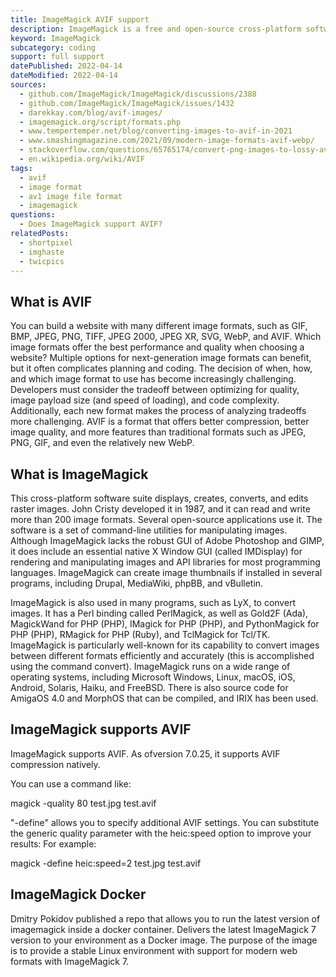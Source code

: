 ```yaml
---
title: ImageMagick AVIF support
description: ImageMagick is a free and open-source cross-platform software suite for images.
keyword: ImageMagick
subcategory: coding
support: full support
datePublished: 2022-04-14
dateModified: 2022-04-14
sources:
  - github.com/ImageMagick/ImageMagick/discussions/2388
  - github.com/ImageMagick/ImageMagick/issues/1432
  - darekkay.com/blog/avif-images/
  - imagemagick.org/script/formats.php
  - www.tempertemper.net/blog/converting-images-to-avif-in-2021
  - www.smashingmagazine.com/2021/09/modern-image-formats-avif-webp/
  - stackoverflow.com/questions/65765174/convert-png-images-to-lossy-avif
  - en.wikipedia.org/wiki/AVIF
tags:
  - avif
  - image format
  - av1 image file format
  - imagemagick
questions:
  - Does ImageMagick support AVIF?
relatedPosts:
  - shortpixel
  - imghaste
  - twicpics
---
```


## What is AVIF

You can build a website with many different image formats, such as GIF, BMP, JPEG, PNG, TIFF, JPEG 2000, JPEG XR, SVG, WebP, and AVIF. Which image formats offer the best performance and quality when choosing a website? Multiple options for next-generation image formats can benefit, but it often complicates planning and coding. The decision of when, how, and which image format to use has become increasingly challenging. Developers must consider the tradeoff between optimizing for quality, image payload size (and speed of loading), and code complexity. Additionally, each new format makes the process of analyzing tradeoffs more challenging. AVIF is a format that offers better compression, better image quality, and more features than traditional formats such as JPEG, PNG, GIF, and even the relatively new WebP.

## What is ImageMagick

This cross-platform software suite displays, creates, converts, and edits raster images. John Cristy developed it in 1987, and it can read and write more than 200 image formats. Several open-source applications use it. The software is a set of command-line utilities for manipulating images. Although ImageMagick lacks the robust GUI of Adobe Photoshop and GIMP, it does include an essential native X Window GUI (called IMDisplay) for rendering and manipulating images and API libraries for most programming languages. ImageMagick can create image thumbnails if installed in several programs, including Drupal, MediaWiki, phpBB, and vBulletin.

ImageMagick is also used in many programs, such as LyX, to convert images. It has a Perl binding called PerlMagick, as well as Gold2F (Ada), MagickWand for PHP (PHP), IMagick for PHP (PHP), and PythonMagick for PHP (PHP), RMagick for PHP (Ruby), and TclMagick for Tcl/TK. ImageMagick is particularly well-known for its capability to convert images between different formats efficiently and accurately (this is accomplished using the command convert). ImageMagick runs on a wide range of operating systems, including Microsoft Windows, Linux, macOS, iOS, Android, Solaris, Haiku, and FreeBSD. There is also source code for AmigaOS 4.0 and MorphOS that can be compiled, and IRIX has been used.

## ImageMagick supports AVIF

ImageMagick supports AVIF. As ofversion 7.0.25, it supports AVIF compression natively.

You can use a command like:

magick -quality 80 test.jpg test.avif

"-define" allows you to specify additional AVIF settings. You can substitute the generic quality parameter with the heic:speed option to improve your results: For example:

magick -define heic:speed=2 test.jpg test.avif

## ImageMagick Docker

Dmitry Pokidov published a repo that allows you to run the latest version of imagemagick inside a docker container. Delivers the latest ImageMagick 7 version to your environment as a Docker image. The purpose of the image is to provide a stable Linux environment with support for modern web formats with ImageMagick 7.
